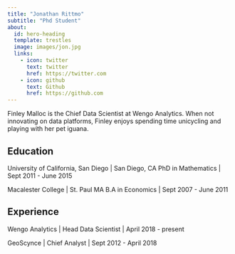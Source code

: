 ```yaml
---
title: "Jonathan Rittmo"
subtitle: "Phd Student"
about:
  id: hero-heading
  template: trestles
  image: images/jon.jpg
  links:
    - icon: twitter
      text: twitter
      href: https://twitter.com
    - icon: github
      text: Github
      href: https://github.com
---
```


:::{#hero-heading}

Finley Malloc is the Chief Data Scientist at Wengo Analytics. When not innovating on data platforms, Finley enjoys spending  time unicycling and playing with her pet iguana.

## Education

University of California, San Diego | San Diego, CA
PhD in Mathematics | Sept 2011 - June 2015

Macalester College | St. Paul MA
B.A in Economics | Sept 2007 - June 2011

## Experience

Wengo Analytics | Head Data Scientist | April 2018 - present

GeoScynce | Chief Analyst | Sept 2012 - April 2018

:::

